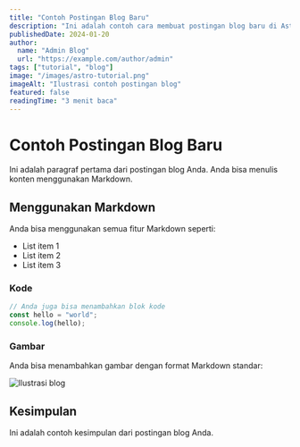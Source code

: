 ```yaml
---
title: "Contoh Postingan Blog Baru"
description: "Ini adalah contoh cara membuat postingan blog baru di Astro dengan format MDX."
publishedDate: 2024-01-20
author:
  name: "Admin Blog"
  url: "https://example.com/author/admin"
tags: ["tutorial", "blog"]
image: "/images/astro-tutorial.png"
imageAlt: "Ilustrasi contoh postingan blog"
featured: false
readingTime: "3 menit baca"
---
```


# Contoh Postingan Blog Baru

Ini adalah paragraf pertama dari postingan blog Anda. Anda bisa menulis konten menggunakan Markdown.

## Menggunakan Markdown

Anda bisa menggunakan semua fitur Markdown seperti:

- List item 1
- List item 2
- List item 3

### Kode

```javascript
// Anda juga bisa menambahkan blok kode
const hello = "world";
console.log(hello);
```

### Gambar

Anda bisa menambahkan gambar dengan format Markdown standar:

![Ilustrasi blog](https://picsum.photos/800/400)

## Kesimpulan

Ini adalah contoh kesimpulan dari postingan blog Anda.
